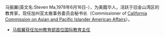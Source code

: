 {{blpunsourced|time=2015-02-04T11:55:38+00:00}}
马振翼(英文名:Steven Ma,1978年6月16日-），为美籍华人，活跃于旧金山湾区的教育家，现任加州亚太裔事务委员会秘书长（Commissioner of
[https://en.wikipedia.org/wiki/California_Commission_on_Asian_and_Pacific_Islander_Affairs#cite_ref-ujiiye_1-2 California Commission on Asian and Pacific Islander American Affairs]）。
*[http://sf.uschinapress.com/2017/0612/1109573.shtml 马振翼获任加州教育部首位国际教育主任]
